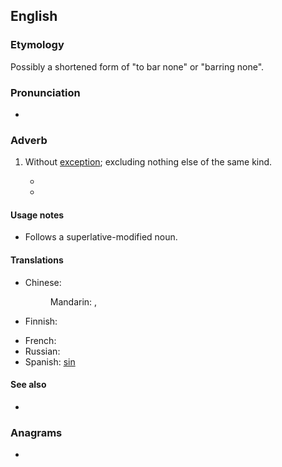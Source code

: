 ==English==

===Etymology===
Possibly a shortened form of "to bar none" or "barring none".

===Pronunciation===
* {{audio|en-au-bar none.ogg|Audio (AU)|lang=en}}

===Adverb===
{{en-adv|-}}

# {{lb|en|idiomatic}} Without [[exception]]; excluding nothing else of the same kind.
#* {{quote-text|year=1913|author=[[w:Zane_Grey|Zane Grey]]|title=Desert Gold|chapter=4|passage=Mexican horses are the finest in the world, '''bar none'''.}}
#* {{quote-text|year=1922|author=[[w:James_Joyce|James Joyce]]|title=Ulysses|chapter=16|passage=. . . Ireland, or something of that sort, which he described in his lengthy dissertation as the richest country '''bar none''' on the face of God's earth.}}

====Usage notes====
* Follows a superlative-modified noun.

====Translations====
{{trans-top|without exception}}
* Chinese:
*: Mandarin: {{t|cmn|[[無]][[例外]]|sc=Hani}}, {{t|cmn|[[无]][[例外]]|tr=wú lìwài|sc=Hani}}
* Finnish: {{t|fi|poikkeuksetta}}
{{trans-mid}}
* French: {{t|fr|sans exception}}
* Russian: {{t|ru|[[без]] [[исключение|исключения]]}}
* Spanish: [[sin]] {{t+|es|excepción}}
{{trans-bottom}}

====See also====
* {{l|en|any and all}}

===Anagrams===
* {{anagrams|en|a=abennor|Bornean|bornane}}